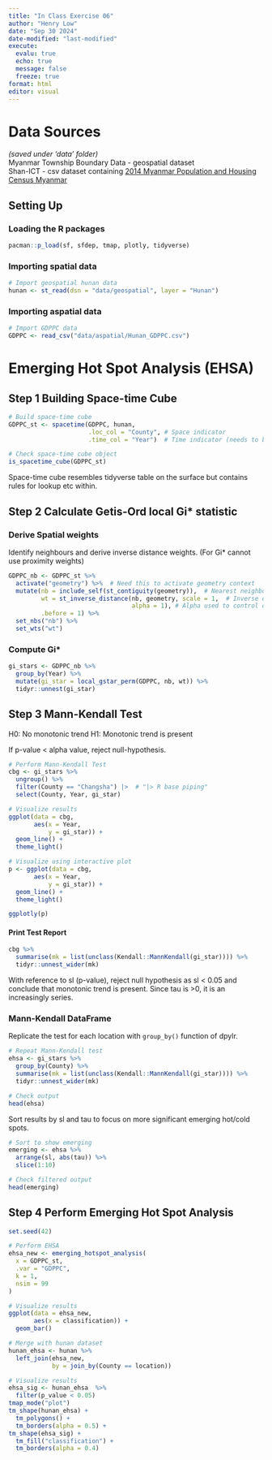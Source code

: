 ```yaml
---
title: "In Class Exercise 06"
author: "Henry Low"
date: "Sep 30 2024"
date-modified: "last-modified"
execute:
  evalu: true
  echo: true
  message: false
  freeze: true
format: html
editor: visual
---
```


# Data Sources

*(saved under 'data' folder)*\
Myanmar Township Boundary Data - geospatial dataset\
Shan-ICT - csv dataset containing [2014 Myanmar Population and Housing Census Myanmar](https://myanmar.unfpa.org/en/publications/2014-population-and-housing-census-myanmar-data-sheet)\

## Setting Up

### Loading the R packages

```r
pacman::p_load(sf, sfdep, tmap, plotly, tidyverse)
```

### Importing spatial data

```r
# Import geospatial hunan data
hunan <- st_read(dsn = "data/geospatial", layer = "Hunan")
```

### Importing aspatial data


```r
# Import GDPPC data
GDPPC <- read_csv("data/aspatial/Hunan_GDPPC.csv")
```

# Emerging Hot Spot Analysis (EHSA)


## Step 1 Building Space-time Cube

```r
# Build space-time cube
GDPPC_st <- spacetime(GDPPC, hunan, 
                      .loc_col = "County", # Space indicator 
                      .time_col = "Year")  # Time indicator (needs to be in discrete integer)

# Check space-time cube object
is_spacetime_cube(GDPPC_st)
```
Space-time cube resembles tidyverse table on the surface but contains rules for lookup etc within.


## Step 2 Calculate Getis-Ord local Gi\* statistic


### Derive Spatial weights

Identify neighbours and derive inverse distance weights. (For Gi\* cannot use proximity weights)

```r
GDPPC_nb <- GDPPC_st %>%
  activate("geometry") %>%  # Need this to activate geometry context
  mutate(nb = include_self(st_contiguity(geometry)),  # Nearest neighbour count
         wt = st_inverse_distance(nb, geometry, scale = 1,  # Inverse distance weight based on nearest neighbour
                                  alpha = 1), # Alpha used to control distance decay
         .before = 1) %>%
  set_nbs("nb") %>%
  set_wts("wt")
```
### Compute Gi\*


```r
gi_stars <- GDPPC_nb %>% 
  group_by(Year) %>% 
  mutate(gi_star = local_gstar_perm(GDPPC, nb, wt)) %>% 
  tidyr::unnest(gi_star)
```

## Step 3 Mann-Kendall Test

H0: No monotonic trend
H1: Monotonic trend is present

If p-value < alpha value, reject null-hypothesis.

```r
# Perform Mann-Kendall Test
cbg <- gi_stars %>% 
  ungroup() %>% 
  filter(County == "Changsha") |>  # "|> R base piping"
  select(County, Year, gi_star)

# Visualize results
ggplot(data = cbg, 
       aes(x = Year, 
           y = gi_star)) +
  geom_line() +
  theme_light()
```
```r
# Visualize using interactive plot
p <- ggplot(data = cbg, 
       aes(x = Year, 
           y = gi_star)) +
  geom_line() +
  theme_light()

ggplotly(p)
```

#### Print Test Report

```r
cbg %>%
  summarise(mk = list(unclass(Kendall::MannKendall(gi_star)))) %>% 
  tidyr::unnest_wider(mk)
```

With reference to sl (p-value), reject null hypothesis as sl < 0.05 and conclude that monotonic trend is present.
Since tau is >0, it is an increasingly series.

### Mann-Kendall DataFrame

Replicate the test for each location with `group_by()` function of dpylr.

```r
# Repeat Mann-Kendall test
ehsa <- gi_stars %>%
  group_by(County) %>%
  summarise(mk = list(unclass(Kendall::MannKendall(gi_star)))) %>%
  tidyr::unnest_wider(mk)

# Check output
head(ehsa)
```

Sort results by sl and tau to focus on more significant emerging hot/cold spots.

```r
# Sort to show emerging 
emerging <- ehsa %>% 
  arrange(sl, abs(tau)) %>% 
  slice(1:10)

# Check filtered output
head(emerging)
```




## Step 4 Perform Emerging Hot Spot Analysis


```r
set.seed(42)

# Perform EHSA
ehsa_new <- emerging_hotspot_analysis(
  x = GDPPC_st, 
  .var = "GDPPC", 
  k = 1, 
  nsim = 99
)

# Visualize results
ggplot(data = ehsa_new,
       aes(x = classification)) +
  geom_bar()
```


```r
# Merge with hunan dataset
hunan_ehsa <- hunan %>%
  left_join(ehsa_new,
            by = join_by(County == location))

```


```r
# Visualize results 
ehsa_sig <- hunan_ehsa  %>%
  filter(p_value < 0.05)
tmap_mode("plot")
tm_shape(hunan_ehsa) +
  tm_polygons() +
  tm_borders(alpha = 0.5) +
tm_shape(ehsa_sig) +
  tm_fill("classification") + 
  tm_borders(alpha = 0.4)
```


